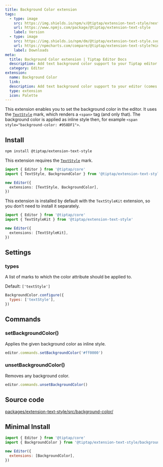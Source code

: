 ```yaml
---
title: Background Color extension
tags:
  - type: image
    src: https://img.shields.io/npm/v/@tiptap/extension-text-style/next?label=version
    url: https://www.npmjs.com/package/@tiptap/extension-text-style
    label: Version
  - type: image
    src: https://img.shields.io/npm/dm/@tiptap/extension-text-style.svg
    url: https://npmcharts.com/compare/@tiptap/extension-text-style?minimal=true
    label: Downloads
meta:
  title: Background Color extension | Tiptap Editor Docs
  description: Add text background color support to your Tiptap editor with the Color extension. Learn more in our documentation.
  category: Editor
extension:
  name: Background Color
  link:
  description: Add text background color support to your editor (comes with unlimited colors).
  type: extension
  icon: Palette
---
```



This extension enables you to set the background color in the editor. It uses the [`TextStyle`](/editor/extensions/marks/text-style) mark, which renders a `<span>` tag (and only that). The background color is applied as inline style then, for example `<span style="background-color: #958DF1">`.

<CodeDemo path="/Extensions/BackgroundColor" />

## Install

```bash
npm install @tiptap/extension-text-style
```

This extension requires the [`TextStyle`](/editor/extensions/marks/text-style) mark.

```ts
import { Editor } from '@tiptap/core'
import { TextStyle, BackgroundColor } from '@tiptap/extension-text-style'

new Editor({
  extensions: [TextStyle, BackgroundColor],
})
```

This extension is installed by default with the `TextStyleKit` extension, so you don’t need to install it separately.

```ts
import { Editor } from '@tiptap/core'
import { TextStyleKit } from '@tiptap/extension-text-style'

new Editor({
  extensions: [TextStyleKit],
})
```

## Settings

### types

A list of marks to which the color attribute should be applied to.

Default: `['textStyle']`

```js
BackgroundColor.configure({
  types: ['textStyle'],
})
```

## Commands

### setBackgroundColor()

Applies the given background color as inline style.

```js
editor.commands.setBackgroundColor('#ff0000')
```

### unsetBackgroundColor()

Removes any background color.

```js
editor.commands.unsetBackgroundColor()
```

## Source code

[packages/extension-text-style/src/background-color/](https://github.com/ueberdosis/tiptap/blob/main/packages/extension-text-style/src/background-color/)

## Minimal Install

```js
import { Editor } from '@tiptap/core'
import { BackgroundColor } from '@tiptap/extension-text-style/background-color'

new Editor({
  extensions: [BackgroundColor],
})
```
